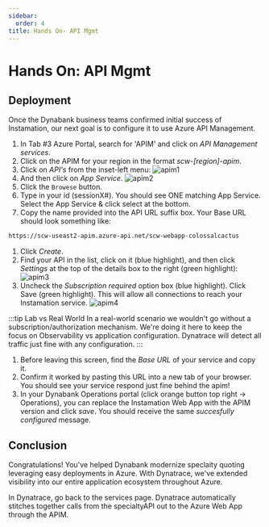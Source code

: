 ```yaml
---
sidebar:
  order: 4
title: Hands On- API Mgmt
---
```


# Hands On: API Mgmt

## Deployment

Once the Dynabank business teams confirmed initial success of Instamation, our next goal is to configure it to use Azure API Management.

1. In Tab #3 Azure Portal, search for 'APIM' and click on _API Management services_.
1. Click on the APIM for your region in the format _scw-[region]-apim_.
1. Click on _API's_ from the inset-left menu:
   ![apim1](../../../img/apim1.png)
1. And then click on _App Service_.
   ![apim2](../../../img/apim2.png)
1. Click the `Browese` button.
1. Type in your id (sessionX#). You should see ONE matching App Service. Select the App Service & click select at the bottom.
1. Copy the name provided into the API URL suffix box. Your Base URL should look something like:

```bash
https://scw-useast2-apim.azure-api.net/scw-webapp-colossalcactus
```

1. Click _Create_.
1. Find your API in the list, click on it (blue highlight), and then click _Settings_ at the top of the details box to the right (green highlight):
   ![apim3](../../../img/apim3.png)
1. Uncheck the _Subscription required_ option box (blue highlight). Click Save (green highlight). This will allow all connections to reach your Instamation service.
   ![apim4](../../../img/apim4.png)

:::tip Lab vs Real World
In a real-world scenario we wouldn't go without a subscription/authorization mechanism. We're doing it here to keep the focus on Observability vs application configuration. Dynatrace will detect all traffic just fine with any configuration.
:::

1. Before leaving this screen, find the _Base URL_ of your service and copy it.
1. Confirm it worked by pasting this URL into a new tab of your browser. You should see your service respond just fine behind the apim!
1. In your Dynabank Operations portal (click orange button top right -> Operations), you can replace the Instamation Web App with the APIM version and click _save_. You should receive the same _succesfully configured_ message.

## Conclusion

Congratulations! You've helped Dynabank modernize speclaity quoting leveraging easy deployments in Azure. With Dynatrace, we've extended visibility into our entire application ecosystem throughout Azure.

In Dynatrace, go back to the services page. Dynatrace automatically stitches together calls from the specialtyAPI out to the Azure Web App through the APIM.
